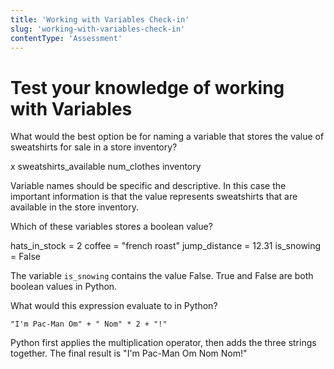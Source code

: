 ```yaml
---
title: 'Working with Variables Check-in'
slug: 'working-with-variables-check-in'
contentType: 'Assessment'
---
```


# Test your knowledge of working with Variables

<MultipleChoice>
<Prompt>

What would the best option be for naming a variable that stores the value of sweatshirts for sale in a store inventory?

</Prompt>
<Choice>x</Choice>
<Choice correct>sweatshirts_available</Choice>
<Choice>num_clothes</Choice>
<Choice>inventory</Choice>
<Explanation>

Variable names should be specific and descriptive. In this case the important information is that the value represents sweatshirts that are available in the store inventory.

</Explanation>
</MultipleChoice>

<MultipleChoice>
<Prompt>

Which of these variables stores a boolean value?

</Prompt>
<Choice>hats_in_stock = 2</Choice>
<Choice>coffee = "french roast"</Choice>
<Choice>jump_distance = 12.31</Choice>
<Choice correct>is_snowing = False</Choice>
<Explanation>

The variable `is_snowing` contains the value False. True and False are both boolean values in Python.

</Explanation>
</MultipleChoice>

<TextResponse>
<Prompt>

What would this expression evaluate to in Python?

`"I'm Pac-Man Om" + " Nom" * 2 + "!"`

</Prompt>

<Answer>

Python first applies the multiplication operator, then adds the three strings together. The final result is "I'm Pac-Man Om Nom Nom!"

</Answer>
</TextResponse>
